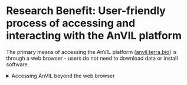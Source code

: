 # Research Benefit: User-friendly process of accessing and interacting with the AnVIL platform

The primary means of accessing the AnVIL platform ([anvil.terra.bio](anvil.terra.bio)) is through a web browser - users do not need to download data or install software.

<details><summary>Accessing AnVIL beyond the web browser</summary>

The platform ([anvil.terra.bio](anvil.terra.bio)) provides a variety of graphical user interfaces (GUIs) as well as optional application programming interface (API) library/command line interfaces to interact with data, analysis solutions, and workflows. Bioconductor packages ([AnVIL](https://www.bioconductor.org/packages/release/bioc/vignettes/AnVIL/inst/doc/Introduction.html), [AnVILGCP](https://www.bioconductor.org/packages/release/bioc/html/AnVILGCP.html), [AnVILWorkflow](https://www.bioconductor.org/packages/release/bioc/html/AnVILWorkflow.html)) offer additional methods for users to programmatically interact with and access AnVIL resources from within AnVIL, or stand-alone computing environments such as a user's laptop.

</details>
